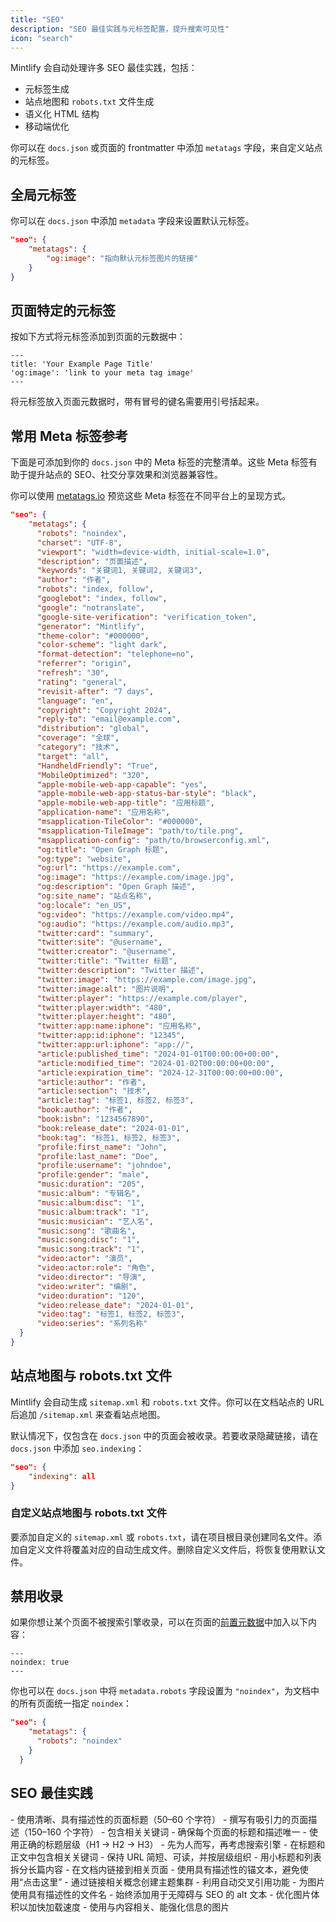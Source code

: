 ```yaml
---
title: "SEO"
description: "SEO 最佳实践与元标签配置，提升搜索可见性"
icon: "search"
---
```


Mintlify 会自动处理许多 SEO 最佳实践，包括：

- 元标签生成
- 站点地图和 `robots.txt` 文件生成
- 语义化 HTML 结构
- 移动端优化

你可以在 `docs.json` 或页面的 frontmatter 中添加 `metatags` 字段，来自定义站点的元标签。

## 全局元标签

你可以在 `docs.json` 中添加 `metadata` 字段来设置默认元标签。

```json
"seo": {
    "metatags": {
        "og:image": "指向默认元标签图片的链接"
    }
}
```

## 页面特定的元标签

按如下方式将元标签添加到页面的元数据中：

```mdx
---
title: 'Your Example Page Title'
'og:image': 'link to your meta tag image'
---
```

<Warning>
  将元标签放入页面元数据时，带有冒号的键名需要用引号括起来。
</Warning>

## 常用 Meta 标签参考
下面是可添加到你的 `docs.json` 中的 Meta 标签的完整清单。这些 Meta 标签有助于提升站点的 SEO、社交分享效果和浏览器兼容性。

你可以使用 [metatags.io](https://metatags.io/) 预览这些 Meta 标签在不同平台上的呈现方式。

```json expandable
"seo": {
    "metatags": {
      "robots": "noindex",
      "charset": "UTF-8",
      "viewport": "width=device-width, initial-scale=1.0",
      "description": "页面描述",
      "keywords": "关键词1, 关键词2, 关键词3",
      "author": "作者",
      "robots": "index, follow",
      "googlebot": "index, follow",
      "google": "notranslate",
      "google-site-verification": "verification_token",
      "generator": "Mintlify",
      "theme-color": "#000000",
      "color-scheme": "light dark",
      "format-detection": "telephone=no",
      "referrer": "origin",
      "refresh": "30",
      "rating": "general",
      "revisit-after": "7 days",
      "language": "en",
      "copyright": "Copyright 2024",
      "reply-to": "email@example.com",
      "distribution": "global",
      "coverage": "全球",
      "category": "技术",
      "target": "all",
      "HandheldFriendly": "True",
      "MobileOptimized": "320",
      "apple-mobile-web-app-capable": "yes",
      "apple-mobile-web-app-status-bar-style": "black",
      "apple-mobile-web-app-title": "应用标题",
      "application-name": "应用名称",
      "msapplication-TileColor": "#000000",
      "msapplication-TileImage": "path/to/tile.png",
      "msapplication-config": "path/to/browserconfig.xml",
      "og:title": "Open Graph 标题",
      "og:type": "website",
      "og:url": "https://example.com",
      "og:image": "https://example.com/image.jpg",
      "og:description": "Open Graph 描述",
      "og:site_name": "站点名称",
      "og:locale": "en_US",
      "og:video": "https://example.com/video.mp4",
      "og:audio": "https://example.com/audio.mp3",
      "twitter:card": "summary",
      "twitter:site": "@username",
      "twitter:creator": "@username",
      "twitter:title": "Twitter 标题",
      "twitter:description": "Twitter 描述",
      "twitter:image": "https://example.com/image.jpg",
      "twitter:image:alt": "图片说明",
      "twitter:player": "https://example.com/player",
      "twitter:player:width": "480",
      "twitter:player:height": "480",
      "twitter:app:name:iphone": "应用名称",
      "twitter:app:id:iphone": "12345",
      "twitter:app:url:iphone": "app://",
      "article:published_time": "2024-01-01T00:00:00+00:00",
      "article:modified_time": "2024-01-02T00:00:00+00:00",
      "article:expiration_time": "2024-12-31T00:00:00+00:00",
      "article:author": "作者",
      "article:section": "技术",
      "article:tag": "标签1, 标签2, 标签3",
      "book:author": "作者",
      "book:isbn": "1234567890",
      "book:release_date": "2024-01-01",
      "book:tag": "标签1, 标签2, 标签3",
      "profile:first_name": "John",
      "profile:last_name": "Doe",
      "profile:username": "johndoe",
      "profile:gender": "male",
      "music:duration": "205",
      "music:album": "专辑名",
      "music:album:disc": "1",
      "music:album:track": "1",
      "music:musician": "艺人名",
      "music:song": "歌曲名",
      "music:song:disc": "1",
      "music:song:track": "1",
      "video:actor": "演员",
      "video:actor:role": "角色",
      "video:director": "导演",
      "video:writer": "编剧",
      "video:duration": "120",
      "video:release_date": "2024-01-01",
      "video:tag": "标签1, 标签2, 标签3",
      "video:series": "系列名称"
  }
}
```

## 站点地图与 robots.txt 文件

Mintlify 会自动生成 `sitemap.xml` 和 `robots.txt` 文件。你可以在文档站点的 URL 后追加 `/sitemap.xml` 来查看站点地图。

默认情况下，仅包含在 `docs.json` 中的页面会被收录。若要收录隐藏链接，请在 `docs.json` 中添加 `seo.indexing`：

```json
"seo": {
    "indexing": all
}
```

### 自定义站点地图与 robots.txt 文件

要添加自定义的 `sitemap.xml` 或 `robots.txt`，请在项目根目录创建同名文件。添加自定义文件将覆盖对应的自动生成文件。删除自定义文件后，将恢复使用默认文件。

## 禁用收录

如果你想让某个页面不被搜索引擎收录，可以在页面的[前置元数据](pages)中加入以下内容：

```
---
noindex: true
---
```

你也可以在 `docs.json` 中将 `metadata.robots` 字段设置为 `"noindex"`，为文档中的所有页面统一指定 `noindex`：

```json
"seo": {
    "metatags": {
      "robots": "noindex"
    }
  }
```

## SEO 最佳实践

<AccordionGroup>
<Accordion title="撰写具有描述性的标题和描述">
- 使用清晰、具有描述性的页面标题（50–60 个字符）
- 撰写有吸引力的页面描述（150–160 个字符）
- 包含相关关键词
- 确保每个页面的标题和描述唯一
</Accordion>

<Accordion title="优化内容结构">
- 使用正确的标题层级（H1 → H2 → H3）
- 先为人而写，再考虑搜索引擎
- 在标题和正文中包含相关关键词
- 保持 URL 简短、可读，并按层级组织
- 用小标题和列表拆分长篇内容
</Accordion>

<Accordion title="内部链接策略">
- 在文档内链接到相关页面
- 使用具有描述性的锚文本，避免使用“点击这里”
- 通过链接相关概念创建主题集群
- 利用自动交叉引用功能
</Accordion>

<Accordion title="图片 SEO">
- 为图片使用具有描述性的文件名
- 始终添加用于无障碍与 SEO 的 alt 文本
- 优化图片体积以加快加载速度
- 使用与内容相关、能强化信息的图片
</Accordion>
</AccordionGroup>
